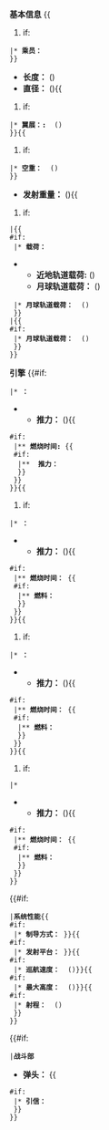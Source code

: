 '''基本信息'''
{{
#if:{{{crew|}}}
 |* '''乘员：''' {{{crew|}}}
 }}
* '''长度：''' {{{length main|}}} ({{{length alt|}}})
* '''直径：''' {{{diameter main|}}} ({{{diameter alt|}}}){{
#if:{{{wingspan main|}}}
 |* '''翼展：:''' {{{wingspan main|}}} ({{{wingspan alt|}}})
 }}{{
#if:{{{empty mass main|}}}
 |* '''空重：''' {{{empty mass main|}}} ({{{empty mass alt|}}})
 }}
* '''发射重量：''' {{{launch mass main|}}} ({{{launch mass alt|}}}){{
#if:{{{payload to LEO main|}}}
 |{{
 #if:{{{payload to moon main|}}}
  |* '''载荷：'''
** '''近地轨道载荷:''' {{{payload to LEO main|}}} ({{{payload to LEO alt|}}})
** '''月球轨道载荷：''' {{{payload to moon main|}}} ({{{payload to moon alt|}}})
  |* '''月球轨道载荷：''' {{{payload to LEO main|}}} ({{{payload to LEO alt|}}})
  }}
 |{{
 #if:{{{payload to moon main|}}}
  |* '''月球轨道载荷：''' {{{payload to moon main|}}} ({{{payload to moon alt|}}})
  }}
 }}

'''引擎'''
{{#if:{{{stage1|}}}
 |* '''{{{stage1 name|第一级}}}：''' {{{stage1|}}}
** '''推力：''' {{{thrust1 main|}}} ({{{thrust1 alt|}}}){{{thrust1 original|}}}{{
 #if:{{{burn time1|}}}
  |** '''燃烧时间:''' {{{burn time1|}}}{{
  #if:{{{fuel1|}}}
   |**  '''推力：''' {{{fuel1|}}}
   }}
  }}
 }}{{
#if:{{{stage2|}}}
 |* '''{{{stage2 name|第二级}}}：''' {{{stage2|}}}
** '''推力：''' {{{thrust2 main|}}} ({{{thrust2 alt|}}}){{{thrust2 original|}}}{{
 #if:{{{burn time2|}}}
  |** '''燃烧时间：''' {{{burn time2|}}}{{
  #if:{{{fuel2|}}}
   |** '''燃料：''' {{{fuel2|}}}
   }}
  }}
 }}{{
#if:{{{stage3|}}}
 |* '''{{{stage3 name|第三级}}}：''' {{{stage3|}}}
** '''推力：''' {{{thrust3 main|}}} ({{{thrust3 alt|}}}){{{thrust3 original|}}}{{
 #if:{{{burn time3|}}}
  |** '''燃烧时间：''' {{{burn time3|}}}{{
  #if:{{{fuel3|}}}
   |** '''燃料：''' {{{fuel3|}}}
   }}
  }}
 }}{{
#if:{{{engine|}}}
 |* {{{engine}}}
** '''推力：''' {{{thrust main|}}} ({{{thrust alt|}}}){{{thrust original|}}}{{
 #if:{{{burn time|}}}
  |** '''燃烧时间：''' {{{burn time|}}}{{
  #if:{{{fuel|}}}
   |** '''燃料：''' {{{fuel|}}}
   }}
  }}
 }}

{{#if:{{{guidance|}}}{{{launch platform|}}}{{{speed main|}}}{{{altitude main|}}}{{{range main|}}}
 |'''系统性能'''{{
 #if:{{{guidance|}}}
  |* '''制导方式：''' {{{guidance|}}}}}{{
 #if:{{{launch platform|}}}
  |* '''发射平台：''' {{{launch platform|}}}}}{{
 #if:{{{speed main|}}}
  |* '''巡航速度：''' {{{speed main|}}} ({{{speed alt|}}})}}{{
 #if:{{{altitude main|}}}
  |* '''最大高度：''' {{{altitude main|}}} ({{{altitude alt|}}})}}{{
 #if:{{{range main|}}}
  |* '''射程：''' {{{range main|}}} ({{{range alt|}}})
  }}
 }}

{{#if:{{{warhead|}}}
 |'''战斗部'''
* '''弹头：''' {{{warhead|}}}{{
 #if:{{{fuzes|}}}
  |* '''引信：''' {{{fuzes|}}}
  }}
 }}<noinclude>
{{esoteric}}

</noinclude>